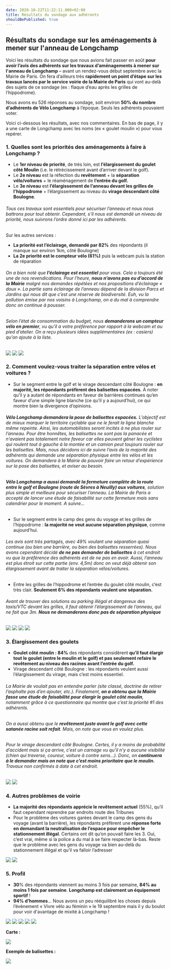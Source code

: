 ```yaml
---
date: 2020-10-22T11:22:11.000+02:00
title: Résultats du sondage aux adhérents
shouldBePublished: true
---
```


## Résultats du sondage sur les aménagements à mener sur l'anneau de Longchamp

Voici les résultats du sondage que nous avions fait passer en août **pour avoir l’avis des adhérents sur les travaux d’aménagements à mener sur l'anneau de Longchamp** – avant un rendez-vous début septembre avec la Mairie de Paris. On fera d’ailleurs très **rapidement un point d’étape sur les travaux lancés par le service voirie de la Mairie de Paris** qui vont au-delà des sujets de ce sondage (ex : flaque d’eau après les grilles de l’hippodrome).

Nous avons eu 526 réponses au sondage, soit environ **50% du nombre d’adhérents de Vélo Longchamp** à l’époque. Seuls les adhérents pouvaient voter.

Voici ci-dessous les résultats, avec nos commentaires. En bas de page, il y a une carte de Longchamp avec les noms (ex « goulet moulin ») pour vous repérer.

### **1. Quelles sont les priorités des aménagements à faire à Longchamp ?**

- Le **1er niveau de priorité**, de très loin, est **l’élargissement du goulet côté Moulin** (i.e. le rétrécissement avant d’arriver devant le golf).
- Le **2e niveau** est la réfection du **revêtement** + la **séparation vélo/voitures** + le réaménagement de **l’entrée du golf.**
- Le **3e niveau** est **l’élargissement de l’anneau devant les grilles de l’hippodrome** + l’élargissement au niveau du **virage descendant côté Boulogne**.

###### _Tous ces travaux sont essentiels pour sécuriser l’anneau et nous nous battrons pour tout obtenir. Cependant, s’il nous est demandé un niveau de priorité, nous suivrons l’ordre donné ici par les adhérents._

Sur les autres services :

- **La priorité est l’éclairage, demandé par 82%** des répondants (il manque sur environ 1km, côté Boulogne)
- **La 2e priorité est le compteur vélo (61%)** puis la webcam puis la station de réparation

###### _On a bien noté que **l’éclairage est essentiel** pour vous. Cela a toujours été une de nos revendications. Pour l’heure, **nous n’avons pas eu d’accord de la Mairie** malgré nos demandes répétées et nos propositions d’éclairage « doux ». La partie sans éclairage de l’anneau dépend de la division Parcs et Jardins qui nous dit que c’est une réserve de biodiversité. Euh, vu la pollution émise par nos voisins à Longchamp, on a du mal à comprendre donc on continue à pousser._

###### _Selon l’état de consommation du budget, nous **demanderons un compteur vélo en premier**, vu qu’il a votre préférence par rapport à la webcam et au pied d’atelier. On a reçu plusieurs idées supplémentaires (ex : casiers) qu’on ajoute à la liste._

<Img src="chart-1.png" />

<Img src="chart-2.png" />

<Img src="chart-3.png" />

### **2. Comment voulez-vous traiter la séparation entre vélos et voitures ?**

- Sur le segment entre le golf et le virage descendant côté Boulogne : **en majorité, les répondants préfèrent des balisettes espacées**. À noter qu’il y a autant de répondants en faveur de barrières continues qu’en faveur d’une simple ligne blanche (ce qu’il y a aujourd’hui), ce qui montre bien la divergence d’opinions.

###### **_Vélo Longchamp demandera la pose de balisettes espacées._** _L’objectif est de mieux marquer le territoire cyclable que ne le ferait la ligne blanche même repeinte. Ainsi, les automobilistes seront incités à ne plus rouler sur l’anneau. Pour être honnêtes, les balisettes ne sont pas la panacée et n'avaient pas totalement notre faveur car elles peuvent gêner les cyclistes qui roulent tout à gauche à la montée et un camion peut toujours rouler sur les balisettes. Mais, nous décidons ici de suivre l’avis de la majorité des adhérents qui demande une séparation physique entre les vélos et les voitures. On demandera à la Mairie de pouvoir faire un retour d’expérience sur la pose des balisettes, et aviser au besoin._

###### **_Vélo Longchamp a aussi demandé la fermeture complète de la route entre le golf et Boulogne (route de Sèvres à Neuilly) aux voitures_**_, solution plus simple et meilleure pour sécuriser l’anneau. La Mairie de Paris a accepté de lancer une étude de faisabilité sur cette fermeture mais sans calendrier pour le moment. A suivre…_

- Sur le segment entre le camp des gens du voyage et les grilles de l’hippodrome : **la majorité ne veut aucune séparation physique**, comme aujourd’hui.

###### _Les avis sont très partagés, avec 49% voulant une séparation quasi continue (ou bien une barrière, ou bien des balisettes resserrées). Nous avons cependant décidé **de ne pas demander de balisettes** à cet endroit vu que la préférence des adhérents est de ne pas en avoir. Aussi, l’anneau est plus étroit sur cette partie (env. 4,5m) donc on veut déjà obtenir son élargissement avant de traiter la séparation vélos/voitures._

- Entre les grilles de l’hippodrome et l’entrée du goulet côté moulin, c’est très clair. **Seulement 6% des répondants veulent une séparation.**

###### _Avant de trouver des solutions au parking illégal et dangereux des taxis/VTC devant les grilles, il faut obtenir l’élargissement de l’anneau, qui ne fait que 3m. **Nous ne demanderons donc pas de séparation physique**_

<Img src="chart-4.png" />
<Img src="chart-4b.png" />
<Img src="chart-5.png" />
<Img src="chart-5b.png" />

### **3. Élargissement des goulets**

- **Goulet côté moulin : 84%** des répondants considèrent **qu’il faut élargir tout le goulet (entre le moulin et le golf) et pas seulement refaire le revêtement au niveau des racines avant l’entrée du golf.**
- Virage descendant côté Boulogne : les répondants veulent aussi l’élargissement du virage, mais c’est moins essentiel.

###### _La Mairie de voulait pas en entendre parler (site classé, doctrine de retirer l’asphalte pas d’en ajouter, etc.). Finalement, **on a obtenu que la Mairie fasse une étude de faisabilité pour élargir le goulet côté moulin**, notamment grâce à ce questionnaire qui montre que c’est la priorité #1 des adhérents._

###### _On a aussi obtenu que le **revêtement juste avant le golf avec cette satanée racine soit refait**. Mais, on note que vous en voulez plus._

###### _Pour le virage descendant côté Boulogne. Certes, il y a moins de probabilité d’accident mais si ça arrive, c’est un carnage vu qu’il n’y a aucune visibilité (chien qui traverse, coureur, voiture à contre sens…). Donc, on **continuera à le demander mais on note que c’est moins prioritaire que le moulin.** Travaux non confirmés à date à cet endroit._

<Img src="chart-6.png" />
<Img src="chart-6b.png" />

### **4. Autres problèmes de voirie**

- **La majorité des répondants apprécie le revêtement actuel** (55%), qu’il faut cependant reprendre par endroits route des Tribunes
- Pour le problème des voitures garées devant le camp des gens du voyage (avant la barrière), les répondants préfèrent une **réponse forte en demandant la neutralisation de l’espace pour empêcher le stationnement illégal**. Certains ont dit qu’on pouvait faire les 3. Oui, c’est vrai, même si la police a du mal à se faire respecter là-bas. Reste que le problème avec les gens du voyage va bien au-delà du stationnement illégal et qu’il va falloir l’adresser

<Img src="chart-7b.png" />
<Img src="chart-7.png" />

### **5. Profil**

- **30**% des répondants viennent au moins 3 fois par semaine, **84% au moins 1 fois par semaine**. **Longchamp est clairement un équipement sportif** !
- **94% d’hommes**… Nous avons un peu rééquilibré les choses depuis l’évènement « Vivre vélo au féminin » le 19 septembre mais il y du boulot pour voir d'avantage de mixité à Longchamp !

<Img src="chart-8.png" />
<Img src="chart-9.png" />
<Img src="chart-10.png" />
<Img src="chart-11.png" />
<Img src="chart-12.png" />

**Carte :**

<Img src="carte.png" />

**Exemple de balisettes :**

<Img src="balisettes.png" />
